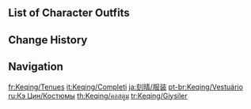 {{CharacterTabs}}

==List of Character Outfits==
{{Outfits by Category Table|Keqing Outfits|nocharacter=1}}

==Change History==
{{Change History|1.0}}

==Navigation==
{{Character Navbox|link type=outfits}}

[[fr:Keqing/Tenues]]
[[it:Keqing/Completi]]
[[ja:刻晴/服装]]
[[pt-br:Keqing/Vestuário]]
[[ru:Кэ Цин/Костюмы]]
[[th:Keqing/คอสตูม]]
[[tr:Keqing/Giysiler]]